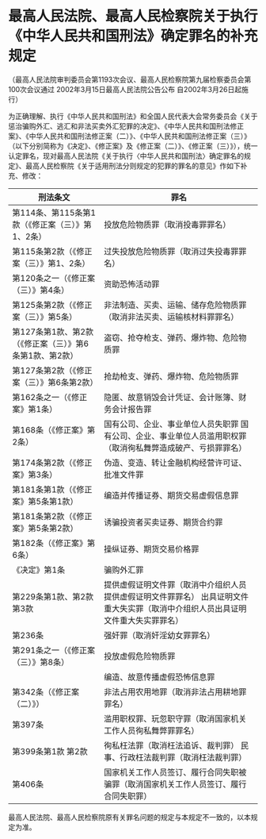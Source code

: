 # 最高人民法院、最高人民检察院关于执行《中华人民共和国刑法》确定罪名的补充规定

  

（最高人民法院审判委员会第1193次会议、最高人民检察院第九届检察委员会第100次会议通过 2002年3月15日最高人民法院公告公布 自2002年3月26日起施行）

为正确理解、执行《中华人民共和国刑法》和全国人民代表大会常务委员会《关于惩治骗购外汇、逃汇和非法买卖外汇犯罪的决定》、《中华人民共和国刑法修正案》、《中华人民共和国刑法修正案（二）》、《中华人民共和国刑法修正案（三）》（以下分别简称为《决定》、《修正案》及《修正案（二）》、《修正案（三）》），统一认定罪名，现对最高人民法院《关于执行〈中华人民共和国刑法〉确定罪名的规定》、最高人民检察院《关于适用刑法分则规定的犯罪的罪名的意见》作如下补充、修改：

 
| 刑法条文 |罪名 |
|-----|-----|
| 第114条、第115条第1款（《修正案（三）》第1、2条） |投放危险物质罪（取消投毒罪罪名） |
| 第115条第2款（《修正案（三）》第1、2条） |过失投放危险物质罪（取消过失投毒罪罪名） |
| 第120条之一（《修正案（三）》第4条） |资助恐怖活动罪 |
| 第125条第2款（《修正案（三）》第5条） |非法制造、买卖、运输、储存危险物质罪（取消非法买卖、运输核材料罪罪名） |
| 第127条第1款、第2款（《修正案（三）》第6条第1款、第2款） |盗窃、抢夺枪支、弹药、爆炸物、危险物质罪 |
| 第127条第2款（《修正案（三）》第6条第2款） |抢劫枪支、弹药、爆炸物、危险物质罪 |
| 第162条之一（《修正案》第1条） |隐匿、故意销毁会计凭证、会计账簿、财务会计报告罪 |
| 第168条（《修正案》第2条） |国有公司、企业、事业单位人员失职罪 国有公司、企业、事业单位人员滥用职权罪（取消徇私舞弊造成破产、亏损罪罪名） |
| 第174条第2款（《修正案》第3条） |伪造、变造、转让金融机构经营许可证、批准文件罪 |
| 第181条第1款（《修正案》第5条第1款） |编造并传播证券、期货交易虚假信息罪 |
| 第181条第2款（《修正案》第5条第2款） |诱骗投资者买卖证券、期货合约罪 |
| 第182条（《修正案》第6条） |操纵证券、期货交易价格罪 |
| 《决定》第1条 |骗购外汇罪 |
| 第229条第1款、第2款 第3款 |提供虚假证明文件罪（取消中介组织人员提供虚假证明文件罪罪名） 出具证明文件重大失实罪（取消中介组织人员出具证明文件重大失实罪罪名） |
| 第236条 |强奸罪（取消奸淫幼女罪罪名） |
| 第291条之一（《修正案（三）》第8条） |投放虚假危险物质罪 |
| |编造、故意传播虚假恐怖信息罪 |
| 第342条（《修正案（二）》） |非法占用农用地罪（取消非法占用耕地罪罪名） |
| 第397条 |滥用职权罪、玩忽职守罪（取消国家机关工作人员徇私舞弊罪罪名） |
| 第399条第1款 第2款 |徇私枉法罪（取消枉法追诉、裁判罪） 民事、行政枉法裁判罪（取消枉法裁判罪） |
| 第406条 |国家机关工作人员签订、履行合同失职被骗罪（取消国家机关工作人员签订、履行合同失职罪） |
  

最高人民法院、最高人民检察院原有关罪名问题的规定与本规定不一致的，以本规定为准。